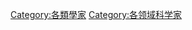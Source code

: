 {{Commonscat|Scholars by subject}}

[[Category:各類學家|Category:各類學家]]
[[Category:各领域科学家|Category:各领域科学家]]
